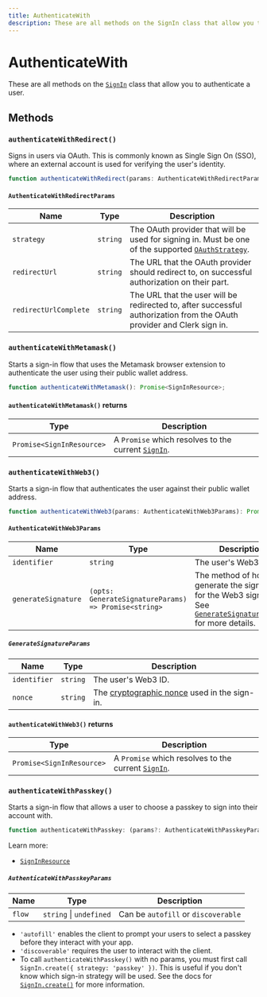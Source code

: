 ```yaml
---
title: AuthenticateWith
description: These are all methods on the SignIn class that allow you to authenticate with different methods.
---
```


# AuthenticateWith

These are all methods on the [`SignIn`][signin-ref] class that allow you to authenticate a user.

## Methods

### `authenticateWithRedirect()`

Signs in users via OAuth. This is commonly known as Single Sign On (SSO), where an external account is used for verifying the user's identity.

```typescript
function authenticateWithRedirect(params: AuthenticateWithRedirectParams): Promise<void>;
```

#### `AuthenticateWithRedirectParams`

| Name | Type | Description |
| --- | --- | --- |
| `strategy` | `string` | The OAuth provider that will be used for signing in. Must be one of the supported [`OAuthStrategy`](/docs/references/javascript/types/oauth-strategy). |
| `redirectUrl` | `string` | The URL that the OAuth provider should redirect to, on successful authorization on their part. |
| `redirectUrlComplete` | `string` | The URL that the user will be redirected to, after successful authorization from the OAuth provider and Clerk sign in. |

### `authenticateWithMetamask()`

Starts a sign-in flow that uses the Metamask browser extension to authenticate the user using their public wallet address.

```typescript
function authenticateWithMetamask(): Promise<SignInResource>;
```

#### `authenticateWithMetamask()` returns

| Type | Description |
| --- | --- |
| `Promise<SignInResource>` | A `Promise` which resolves to the current [`SignIn`][signin-ref]. |

### `authenticateWithWeb3()`

Starts a sign-in flow that authenticates the user against their public wallet address.

```typescript
function authenticateWithWeb3(params: AuthenticateWithWeb3Params): Promise<SignInResource>;
```

#### `AuthenticateWithWeb3Params`

| Name | Type | Description |
| --- | --- | --- |
| `identifier` | `string` | The user's Web3 ID. |
| `generateSignature` | `(opts: GenerateSignatureParams) => Promise<string>` | The method of how to generate the signature for the Web3 sign-in. See [`GenerateSignatureParams`](#generate-signature-params) for more details. |

##### `GenerateSignatureParams`

| Name | Type | Description |
| --- | --- | --- |
| `identifier` | `string` | The user's Web3 ID. |
| `nonce` | `string` | The [cryptographic nonce](https://en.wikipedia.org/wiki/Cryptographic_nonce) used in the sign-in. |

#### `authenticateWithWeb3()` returns

| Type | Description |
| --- | --- |
| `Promise<SignInResource>` | A `Promise` which resolves to the current [`SignIn`][signin-ref]. |

[signin-ref]: /docs/references/javascript/sign-in/sign-in


### `authenticateWithPasskey()`

Starts a sign-in flow that allows a user to choose a passkey to sign into their account with.

```typescript
function authenticateWithPasskey: (params?: AuthenticateWithPasskeyParams) => Promise<SignInResource>;
```

Learn more:
- [`SignInResource`](/docs/references/javascript/sign-in/sign-in)

##### `AuthenticateWithPasskeyParams`

| Name | Type | Description |
| --- | --- | --- |
| `flow` | `string` \| `undefined` | Can be `autofill` or `discoverable` |

- `'autofill'` enables the client to prompt your users to select a passkey before they interact with your app.
- `'discoverable'` requires the user to interact with the client.
- To call `authenticateWithPasskey()` with no params, you must first call `SignIn.create({ strategy: 'passkey' })`. This is useful if you don't know which sign-in strategy will be used. See the docs for [`SignIn.create()`](/docs/references/javascript/sign-in/sign-in#create) for more information.
